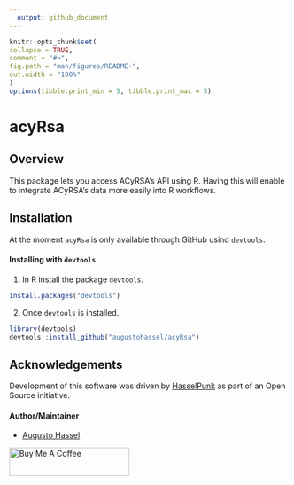 ```yaml
---
  output: github_document
---
```


  <!-- README.md is generated from README.Rmd. Please edit that file -->

  ```r
knitr::opts_chunk$set(
  collapse = TRUE,
  comment = "#>",
  fig.path = "man/figures/README-",
  out.width = "100%"
)
options(tibble.print_min = 5, tibble.print_max = 5)
```

# acyRsa

## Overview

This package lets you access ACyRSA's API using R. Having this will enable to integrate ACyRSA's data more easily into R workflows.

## Installation

At the moment `acyRsa` is only available through GitHub usind `devtools`.

#### Installing with `devtools`

1. In R install the package `devtools`.

```r
install.packages("devtools")
```

2. Once `devtools` is installed.

```r
library(devtools)
devtools::install_github("augustohassel/acyRsa")
```

## Acknowledgements

Development of this software was driven by [HasselPunk](https://www.hasselpunk.com) as part of an Open Source initiative.

#### Author/Maintainer
- [Augusto Hassel](https://github.com/augustohassel)

<a href="https://www.buymeacoffee.com/augustohassel" target="_blank"><img src="https://cdn.buymeacoffee.com/buttons/arial-blue.png" alt="Buy Me A Coffee" style="height: 51px !important;width: 217px !important;" ></a>
